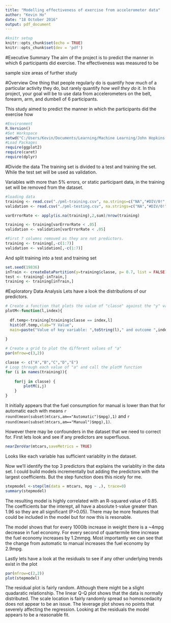 ---
title: "Modelling effectiveness of exercise from accelerometer data"
author: "Kevin Ho"
date: "18 October 2016"
output: pdf_document
---
```{r, echo=FALSE, include=FALSE}
#knitr setup
knitr::opts_chunk$set(echo = TRUE)
knitr::opts_chunk$set(dev = 'pdf')
```
#Executive Summary
The aim of the project is to predict the manner in which 6 participants did exercise. The effectiveness was measured to be

sample size
areas of further study

#Overview
One thing that people regularly do is quantify how *much* of a particular activity they do, but rarely quantify *how well they do it*. In this project, your goal will be to use data from accelerometers on the belt, forearm, arm, and dumbell of 6 participants.

This study aimed to predict the manner in which the participants did the exercise how 

```{r, include=FALSE}
#Environment 
R.Version()
#Set Workspace 
setwd("C:/Users/Kevin/Documents/Learning/Machine Learning/John Hopkins ML - Assignment")
#Load Packages  
require(ggplot2)
require(caret)
require(dplyr)

```

#Divide the data
The training set is divided to a test and training the set. While the test set will be used as validation.

Variables with more than 5% errors, or static participant data, in the training set will be removed from the dataset.

```{r, include=FALSE}
#loading data
training <- read.csv("./pml-training.csv", na.strings=c("NA","#DIV/0!",""))
validation <- read.csv("./pml-testing.csv", na.strings=c("NA","#DIV/0!",""))

varErrorRate <- apply(is.na(training),2,sum)/nrow(training)

training <- training[varErrorRate < .05]
validation <- validation[varErrorRate < .05]

#First 7 columns removed as they are not predictors.
training <- training[,-c(1:7)]
validation <- validation[,-c(1:7)]
```

And split training into a test and training set

```{r}
set.seed(19836)
inTrain <- createDataPartition(y=training$classe, p= 0.7, list = FALSE)
test <- training[-inTrain,]
training <- training[inTrain,]
```

#Exploratory Data Analysis
Lets have a look the distributions of our predictors.
```{r}

# Create a function that plots the value of "classe" against the "y" value
plotM<-function(l,index){
  
  df.temp<-training[training$classe == index,l]
  hist(df.temp,xlab="Y Value",
  main=paste("Value of key variable: ",toString(l)," and outcome ",index))
  
}

# Create a grid to plot the different values of "a"
par(mfrow=c(3,2))

classe <- c("A","B","C","D","E")
# Loop through each value of "a" and call the plotM function
for (i in names(training)){
    
    for(j in classe) {
        plotM(i,j)
    }
}

```
It initially appears that the fuel consumption for manual is lower than that for automatic each with means `r round(mean(subset(mtcars,am=="Automatic")$mpg),1)` and `r round(mean(subset(mtcars,am=="Manual")$mpg),1)`.

However there may be confounders in the dataset that we need to correct for. First lets look and see if any predictors are superfluous.
```{r}
nearZeroVar(mtcars,saveMetrics = TRUE)
```
Looks like each variable has sufficient variablity in the dataset.

Now we'll identify the top 3 predictors that explains the variablity in the data set. I could build models incrementally but adding the predictors with the largest coefficients. But the step function does this nicely for me.

```{r}
stepmodel <-step(lm(data = mtcars, mpg ~ .), trace=0)
summary(stepmodel)
```

The resulting model is highly correlated with an R-squared value of 0.85. The coefficients bar the interept, all have a absolute t-value greater than 1.96 so they are all significant (P>0.05). There may be more features that could be included in the model but for now this is resonable.

The model shows that for every 1000lb increase in weight there is a ~4mpg decrease in fuel economy. For every second of quartermile time increase the fuel economy increases by 1.2mmpg. Most importantly we can see that the change from automatic to manual increases the fuel economy by 2.9mpg. 

Lastly lets have a look at the residuals to see if any other underlying trends exist in the plot
```{r}
par(mfrow=c(2,2))
plot(stepmodel)
```

The residual plot is fairly random. Although there might be a slight quadaratic relationship. The linear Q-Q plot shows that the data is normally distributed.
The scale location is fairly randomly spread so homoscedacity does not appear to be an issue.
The leverage plot shows no points that severely affecting the regression.
Looking at the residuals the model appears to be a reasonable fit.

